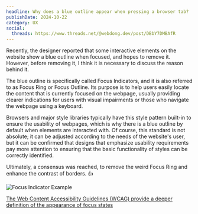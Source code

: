 ```yaml
---
headline: Why does a blue outline appear when pressing a browser tab?
publishDate: 2024-10-22
category: UX
social:
  threads: https://www.threads.net/@webdong.dev/post/DBbY7DMBAfR
---
```


Recently, the designer reported that some interactive elements on the website show a blue outline when focused, and hopes to remove it. However, before removing it, I think it is necessary to discuss the reason behind it.

The blue outline is specifically called Focus Indicators, and it is also referred to as Focus Ring or Focus Outline. Its purpose is to help users easily locate the content that is currently focused on the webpage, usually providing clearer indications for users with visual impairments or those who navigate the webpage using a keyboard.

Browsers and major style libraries typically have this style pattern built-in to ensure the usability of webpages, which is why there is a blue outline by default when elements are interacted with. Of course, this standard is not absolute; it can be adjusted according to the needs of the website's user, but it can be confirmed that designs that emphasize usability requirements pay more attention to ensuring that the basic functionality of styles can be correctly identified.

Ultimately, a consensus was reached, to remove the weird Focus Ring and enhance the contrast of borders. 👍

![Focus Indicator Example](focus-indicator.webp)

[The Web Content Accessibility Guidelines (WCAG) provide a deeper definition of the appearance of focus states](https://www.w3.org/WAI/WCAG22/Understanding/focus-appearance.html)
